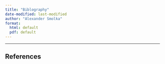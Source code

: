```yaml
---
title: "Biblography"
date-modified: last-modified
author: "Alexander Smolka"
format:
  html: default
  pdf: default
---
```


---

| 



## References

::: {#ref}
:::
